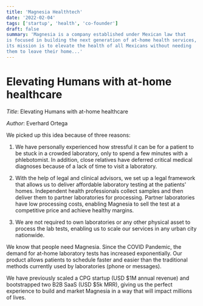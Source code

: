 ```yaml
---
title: 'Magnesia Healthtech'
date: '2022-02-04'
tags: ['startup', 'health', 'co-founder']
draft: false
summary: 'Magnesia is a company established under Mexican law that
is focused in building the next generation of at-home health services,
its mission is to elevate the health of all Mexicans without needing
them to leave their home...'
---
```


# Elevating Humans with at-home healthcare

_Title_: Elevating Humans with at-home healthcare

_Author_: Everhard Ortega

We picked up this idea because of three reasons: 

1) We have personally experienced how stressful it can be for a patient to be stuck in a crowded laboratory, only to spend a few minutes with a phlebotomist. In addition, close relatives have deferred critical medical diagnoses because of a lack of time to visit a laboratory.

2) With the help of legal and clinical advisors, we set up a legal framework that allows us to deliver affordable laboratory testing at the patients' homes. Independent health professionals collect samples and then deliver them to partner laboratories for processing. Partner laboratories have low processing costs, enabling Magnesia to sell the test at a competitive price and achieve healthy margins. 

3) We are not required to own laboratories or any other physical asset to process the lab tests, enabling us to scale our services in any urban city nationwide.

We know that people need Magnesia. Since the COVID Pandemic, the demand for at-home laboratory tests has increased exponentially. Our product allows patients to schedule faster and easier than the traditional methods currently used by laboratories (phone or messages).

We have previously scaled a CPG startup (USD $1M annual revenue) and bootstrapped two B2B SaaS (USD $5k MRR), giving us the perfect experience to build and market Magnesia in a way that will impact millions of lives.
